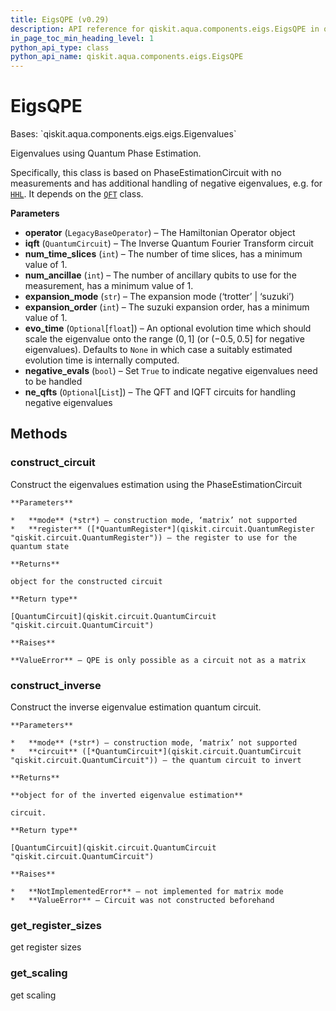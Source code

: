 ```yaml
---
title: EigsQPE (v0.29)
description: API reference for qiskit.aqua.components.eigs.EigsQPE in qiskit v0.29
in_page_toc_min_heading_level: 1
python_api_type: class
python_api_name: qiskit.aqua.components.eigs.EigsQPE
---
```


# EigsQPE

<Class id="qiskit.aqua.components.eigs.EigsQPE" isDedicatedPage={true} github="https://github.com/qiskit-community/qiskit-aqua/tree/stable/0.9/qiskit/aqua/components/eigs/eigs_qpe.py" signature="EigsQPE(operator, iqft, num_time_slices=1, num_ancillae=1, expansion_mode='trotter', expansion_order=1, evo_time=None, negative_evals=False, ne_qfts=None)" modifiers="class">
  Bases: `qiskit.aqua.components.eigs.eigs.Eigenvalues`

  Eigenvalues using Quantum Phase Estimation.

  Specifically, this class is based on PhaseEstimationCircuit with no measurements and has additional handling of negative eigenvalues, e.g. for [`HHL`](qiskit.aqua.algorithms.HHL "qiskit.aqua.algorithms.HHL"). It depends on the [`QFT`](qiskit.circuit.library.QFT "qiskit.circuit.library.QFT") class.

  **Parameters**

  *   **operator** (`LegacyBaseOperator`) – The Hamiltonian Operator object
  *   **iqft** (`QuantumCircuit`) – The Inverse Quantum Fourier Transform circuit
  *   **num\_time\_slices** (`int`) – The number of time slices, has a minimum value of 1.
  *   **num\_ancillae** (`int`) – The number of ancillary qubits to use for the measurement, has a minimum value of 1.
  *   **expansion\_mode** (`str`) – The expansion mode (‘trotter’ | ‘suzuki’)
  *   **expansion\_order** (`int`) – The suzuki expansion order, has a minimum value of 1.
  *   **evo\_time** (`Optional`\[`float`]) – An optional evolution time which should scale the eigenvalue onto the range $(0,1]$ (or $(-0.5,0.5]$ for negative eigenvalues). Defaults to `None` in which case a suitably estimated evolution time is internally computed.
  *   **negative\_evals** (`bool`) – Set `True` to indicate negative eigenvalues need to be handled
  *   **ne\_qfts** (`Optional`\[`List`]) – The QFT and IQFT circuits for handling negative eigenvalues

  ## Methods

  <span id="qiskit-aqua-components-eigs-eigsqpe-construct-circuit" />

  ### construct\_circuit

  <Function id="qiskit.aqua.components.eigs.EigsQPE.construct_circuit" signature="EigsQPE.construct_circuit(mode, register=None)">
    Construct the eigenvalues estimation using the PhaseEstimationCircuit

    **Parameters**

    *   **mode** (*str*) – construction mode, ‘matrix’ not supported
    *   **register** ([*QuantumRegister*](qiskit.circuit.QuantumRegister "qiskit.circuit.QuantumRegister")) – the register to use for the quantum state

    **Returns**

    object for the constructed circuit

    **Return type**

    [QuantumCircuit](qiskit.circuit.QuantumCircuit "qiskit.circuit.QuantumCircuit")

    **Raises**

    **ValueError** – QPE is only possible as a circuit not as a matrix
  </Function>

  <span id="qiskit-aqua-components-eigs-eigsqpe-construct-inverse" />

  ### construct\_inverse

  <Function id="qiskit.aqua.components.eigs.EigsQPE.construct_inverse" signature="EigsQPE.construct_inverse(mode, circuit)">
    Construct the inverse eigenvalue estimation quantum circuit.

    **Parameters**

    *   **mode** (*str*) – construction mode, ‘matrix’ not supported
    *   **circuit** ([*QuantumCircuit*](qiskit.circuit.QuantumCircuit "qiskit.circuit.QuantumCircuit")) – the quantum circuit to invert

    **Returns**

    **object for of the inverted eigenvalue estimation**

    circuit.

    **Return type**

    [QuantumCircuit](qiskit.circuit.QuantumCircuit "qiskit.circuit.QuantumCircuit")

    **Raises**

    *   **NotImplementedError** – not implemented for matrix mode
    *   **ValueError** – Circuit was not constructed beforehand
  </Function>

  <span id="qiskit-aqua-components-eigs-eigsqpe-get-register-sizes" />

  ### get\_register\_sizes

  <Function id="qiskit.aqua.components.eigs.EigsQPE.get_register_sizes" signature="EigsQPE.get_register_sizes()">
    get register sizes
  </Function>

  <span id="qiskit-aqua-components-eigs-eigsqpe-get-scaling" />

  ### get\_scaling

  <Function id="qiskit.aqua.components.eigs.EigsQPE.get_scaling" signature="EigsQPE.get_scaling()">
    get scaling
  </Function>
</Class>

